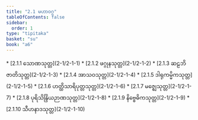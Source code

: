 ```yaml
---
title: "2.1 မဟာဝဂ္ဂ"
tableOfContents: false
sidebar:
  order: 1
type: "tipitaka"
basket: "su"
book: "a6"
---
```



<DynamicBreadcrumb />



<TableOfContents book="a6" section="2.1">
* [2.1.1 သောဏသုတ္တ](2-1/2-1-1)
* [2.1.2 ဖဂ္ဂုနသုတ္တ](2-1/2-1-2)
* [2.1.3 ဆဠဘိဇာတိသုတ္တ](2-1/2-1-3)
* [2.1.4 အာသဝသုတ္တ](2-1/2-1-4)
* [2.1.5 ဒါရုကမ္မိကသုတ္တ](2-1/2-1-5)
* [2.1.6 ဟတ္ထိသာရိပုတ္တသုတ္တ](2-1/2-1-6)
* [2.1.7 မဇ္ဈေသုတ္တ](2-1/2-1-7)
* [2.1.8 ပုရိသိန္ဒြိယဉာဏသုတ္တ](2-1/2-1-8)
* [2.1.9 နိဗ္ဗေဓိကသုတ္တ](2-1/2-1-9)
* [2.1.10 သီဟနာဒသုတ္တ](2-1/2-1-10)
</TableOfContents>